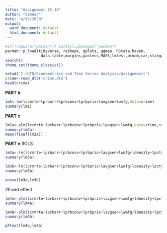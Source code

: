 ---
title: "Assignment 15_10"
author: "Sameer"
date: "4/19/2020"
output:
  word_document: default
  html_document: default
---

```{r loadPackages, warning=FALSE, message=FALSE, results='hide' }
#if(!require("pacman")) install.packages("pacman")
pacman::p_load(tidyverse, reshape, gplots, ggmap, RStata,haven,
                data.table,margins,pastecs,MASS,lmtest,broom,car,stargazer,sandwich,knitr,plm)
search()
theme_set(theme_classic())
```
```{r}
setwd('C:/UTD/Econometrics and Time Series Analysis/Assignments')
crime<-read_dta('crime.dta')
head(crime)
```
**PART b**
```{r}
lm1<-lm(lcrmrte~lprbarr+lprbconv+lprbpris+lavgsen+lwmfg,data=crime)
summary(lm1)
```
**PART c**
```{r}
lm2a<-plm(lcrmrte~lprbarr+lprbconv+lprbpris+lavgsen+lwmfg,data=crime,model="within")
summary(lm2a)
mean(fixef(lm2a))
```

**PART e**
#OLS
```{r}
lm3a<-lm(lcrmrte~lprbarr+lprbconv+lprbpris+lavgsen+lwmfg+ldensity+lpctymle+d82+d83+d84+d85+d86+d87,data=crime)
summary(lm3a)
```
```{r}
lm3b<-lm(lcrmrte~lprbarr+lprbconv+lprbpris+lavgsen+lwmfg+ldensity+lpctymle,data=crime)
summary(lm3b)
```

```{r}
anova(lm3a,lm3b)
```


#Fixed effect
```{r}
lm4a<-plm(lcrmrte~lprbarr+lprbconv+lprbpris+lavgsen+lwmfg+ldensity+lpctymle+d82+d83+d84+d85+d86+d87,data=crime,model='within')
summary(lm4a)
```


```{r}
lm4b<-plm(lcrmrte~lprbarr+lprbconv+lprbpris+lavgsen+lwmfg+ldensity+lpctymle,data=crime,model='within')
summary(lm4b)
```


```{r}
pFtest(lm4a,lm4b)
```